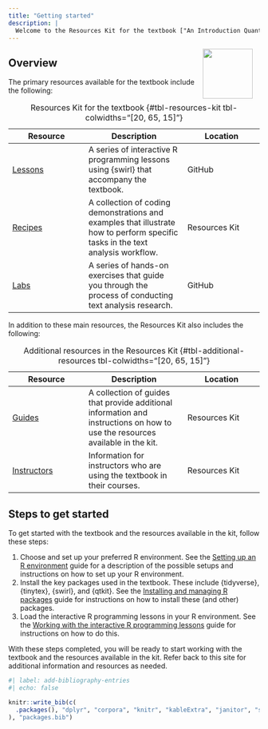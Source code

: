 ```yaml
---
title: "Getting started"
description: |
  Welcome to the Resources Kit for the textbook ["An Introduction Quantitative Text Analysis for Linguistics: Reproducible Research using R"](https://qtalr.github.io/book). This site provides description and access to supplementary resources for the textbook.
---
```


<!--
FIX: add the textbook image
TODO: Add a section on the textbook
TODO: Add a section on the resources kit
-->

![]({{< var book.cover >}}){style="float: right; margin-right: 1em;" width="100px"}

## Overview

The primary resources available for the textbook include the following:

| Resource | Description | Location |
|----------|-------------|----------|
| [Lessons](https://github.com/qtalr/Lessons) | A series of interactive R programming lessons using {swirl} that accompany the textbook. | GitHub |
| [Recipes](recipes) | A collection of coding demonstrations and examples that illustrate how to perform specific tasks in the text analysis workflow. | Resources Kit |
| [Labs](https://github.com/stars/francojc/lists/labs) | A series of hands-on exercises that guide you through the process of conducting text analysis research. | GitHub |

: Resources Kit for the textbook {#tbl-resources-kit tbl-colwidths="[20, 65, 15]"}

In addition to these main resources, the Resources Kit also includes the following:

| Resource | Description | Location |
|----------|-------------|----------|
| [Guides](guides) | A collection of guides that provide additional information and instructions on how to use the resources available in the kit. | Resources Kit |
| [Instructors](instructors) | Information for instructors who are using the textbook in their courses. | Resources Kit |

: Additional resources in the Resources Kit {#tbl-additional-resources tbl-colwidths="[20, 65, 15]"}

## Steps to get started

To get started with the textbook and the resources available in the kit, follow these steps:

1. Choose and set up your preferred R environment. See the [Setting up an R environment](guides/guide-01/) guide for a description of the possible setups and instructions on how to set up your R environment.
2. Install the key packages used in the textbook. These include {tidyverse}, {tinytex}, {swirl}, and {qtkit}. See the [Installing and managing R packages](guides/guide-02/) guide for instructions on how to install these (and other) packages.
3. Load the interactive R programming lessons in your R environment. See the [Working with the interactive R programming lessons](guides/guide-03/) guide for instructions on how to do this.

With these steps completed, you will be ready to start working with the textbook and the resources available in the kit. Refer back to this site for additional information and resources as needed.

```r
#| label: add-bibliography-entries
#| echo: false

knitr::write_bib(c(
  .packages(), "dplyr", "corpora", "knitr", "kableExtra", "janitor", "skimr", "ggplot2", "regexplain", "fs", "gutenbergr", "PsychWordVec", "purrr", "reprex", "usethis", "tinytex", "swirl", "qtkit", "stringr", "datapasta"
), "packages.bib")
```
